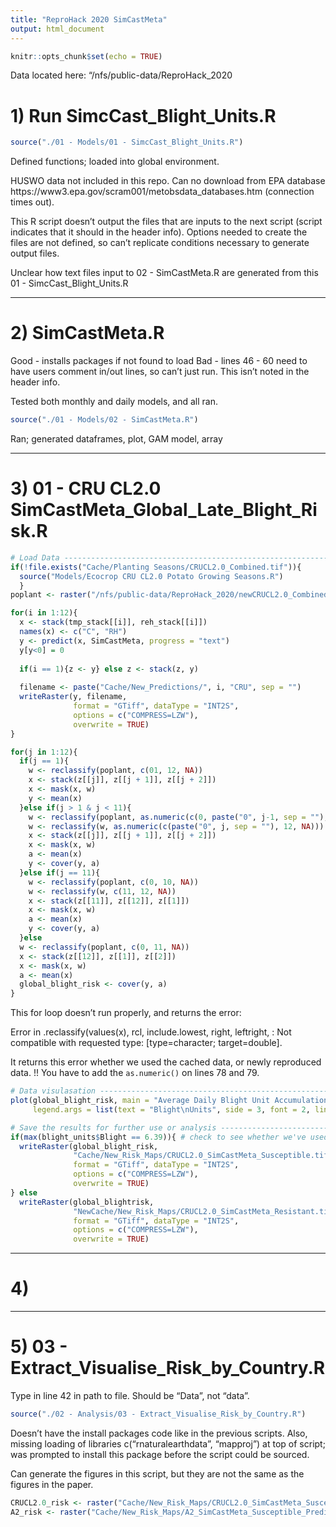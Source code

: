 ```yaml
---
title: "ReproHack 2020 SimCastMeta"
output: html_document
---
```


```r
knitr::opts_chunk$set(echo = TRUE)
```

Data located here: "/nfs/public-data/ReproHack_2020

# 1) Run SimcCast_Blight_Units.R

```r
source("./01 - Models/01 - SimcCast_Blight_Units.R")
```
Defined functions; loaded into global environment.

HUSWO data not included in this repo.  Can no download from EPA database https://www3.epa.gov/scram001/metobsdata_databases.htm (connection times out).

This R script doesn't output the files that are inputs to the next script (script indicates that it should in the header info).  Options needed to create the files are not defined, so can't replicate conditions necessary to generate output files. 

Unclear how text files input to 02 - SimCastMeta.R are generated from this 01 - SimcCast_Blight_Units.R

---

# 2) SimCastMeta.R

Good - installs packages if not found to load
Bad - lines 46 - 60 need to have users comment in/out lines, so can't just run.  This isn't noted in the header info.

Tested both monthly and daily models, and all ran.

```r
source("./01 - Models/02 - SimCastMeta.R")
```
Ran; generated dataframes, plot, GAM model, array

---

# 3) 01 - CRU CL2.0 SimCastMeta_Global_Late_Blight_Risk.R

```r
# Load Data --------------------------------------------------------------------
if(!file.exists("Cache/Planting Seasons/CRUCL2.0_Combined.tif")){
  source("Models/Ecocrop CRU CL2.0 Potato Growing Seasons.R")
  }
poplant <- raster("/nfs/public-data/ReproHack_2020/newCRUCL2.0_Combined.tif")

```


```r
for(i in 1:12){
  x <- stack(tmp_stack[[i]], reh_stack[[i]])
  names(x) <- c("C", "RH")
  y <- predict(x, SimCastMeta, progress = "text")
  y[y<0] = 0 
  
  if(i == 1){z <- y} else z <- stack(z, y)
  
  filename <- paste("Cache/New_Predictions/", i, "CRU", sep = "")
  writeRaster(y, filename,
              format = "GTiff", dataType = "INT2S", 
              options = c("COMPRESS=LZW"), 
              overwrite = TRUE)
}
```

```r
for(j in 1:12){
  if(j == 1){
    w <- reclassify(poplant, c(01, 12, NA))
    x <- stack(z[[j]], z[[j + 1]], z[[j + 2]])
    x <- mask(x, w)
    y <- mean(x)
  }else if(j > 1 & j < 11){
    w <- reclassify(poplant, as.numeric(c(0, paste("0", j-1, sep = ""), NA)))
    w <- reclassify(w, as.numeric(c(paste("0", j, sep = ""), 12, NA)))
    x <- stack(z[[j]], z[[j + 1]], z[[j + 2]])
    x <- mask(x, w)
    a <- mean(x)
    y <- cover(y, a)
  }else if(j == 11){
    w <- reclassify(poplant, c(0, 10, NA))
    w <- reclassify(w, c(11, 12, NA))
    x <- stack(z[[11]], z[[12]], z[[1]])
    x <- mask(x, w)
    a <- mean(x)
    y <- cover(y, a)
  }else
  w <- reclassify(poplant, c(0, 11, NA))
  x <- stack(z[[12]], z[[1]], z[[2]])
  x <- mask(x, w)
  a <- mean(x)
  global_blight_risk <- cover(y, a) 
}
```
This for loop doesn't run properly, and returns the error:

Error in .reclassify(values(x), rcl, include.lowest, right, leftright,  : 
  Not compatible with requested type: [type=character; target=double].
  
It returns this error whether we used the cached data, or newly reproduced data.
!! You have to add the `as.numeric()` on lines 78 and 79.


```r
# Data visulasation ------------------------------------------------------------
plot(global_blight_risk, main = "Average Daily Blight Unit Accumulation\nPer Three Month Growing Season\n1975", xlab = "Longitude", ylab = "Latitude",
     legend.args = list(text = "Blight\nUnits", side = 3, font = 2, line = 1, cex = 0.8))

# Save the results for further use or analysis ---------------------------------
if(max(blight_units$Blight == 6.39)){ # check to see whether we've used resistant or susceptible blight units for this analysis and assign new file name accordingly
  writeRaster(global_blight_risk, 
              "Cache/New_Risk_Maps/CRUCL2.0_SimCastMeta_Susceptible.tif",
              format = "GTiff", dataType = "INT2S", 
              options = c("COMPRESS=LZW"), 
              overwrite = TRUE)
} else
  writeRaster(global_blightrisk, 
              "NewCache/New_Risk_Maps/CRUCL2.0_SimCastMeta_Resistant.tif",
              format = "GTiff", dataType = "INT2S", 
              options = c("COMPRESS=LZW"), 
              overwrite = TRUE)

```


---

# 4) 

---

# 5) 03 - Extract_Visualise_Risk_by_Country.R

Type in line 42 in path to file.  Should be "Data", not "data".

```r
source("./02 - Analysis/03 - Extract_Visualise_Risk_by_Country.R")
```

Doesn't have the install packages code like in the previous scripts.  Also, missing loading of libraries c("rnaturalearthdata", "mapproj") at top of script; was prompted to install this package before the script could be sourced. 

Can generate the figures in this script, but they are not the same as the figures in the paper.  

```r
CRUCL2.0_risk <- raster("Cache/New_Risk_Maps/CRUCL2.0_SimCastMeta_Susceptible_Prediction.tif")
A2_risk <- raster("Cache/New_Risk_Maps/A2_SimCastMeta_Susceptible_Prediction.tif")

```

